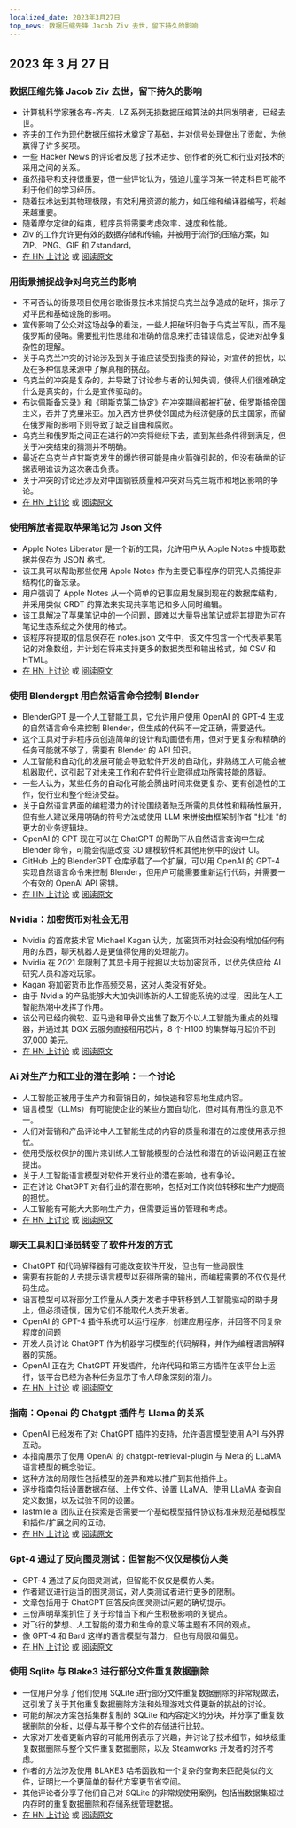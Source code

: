 ```yaml
---
localized_date: 2023年3月27日
top_news: 数据压缩先锋 Jacob Ziv 去世，留下持久的影响
---
```










<CallToAction />

<Steps>

## 2023 年 3 月 27 日

### 数据压缩先锋 Jacob Ziv 去世，留下持久的影响

- 计算机科学家雅各布-齐夫，LZ 系列无损数据压缩算法的共同发明者，已经去世。
- 齐夫的工作为现代数据压缩技术奠定了基础，并对信号处理做出了贡献，为他赢得了许多奖项。
- 一些 Hacker News 的评论者反思了技术进步、创作者的死亡和行业对技术的采用之间的关系。
- 虽然指导和支持很重要，但一些评论认为，强迫儿童学习某一特定科目可能不利于他们的学习经历。
- 随着技术达到其物理极限，有效利用资源的能力，如压缩和编译器编写，将越来越重要。
- 随着摩尔定律的结束，程序员将需要考虑效率、速度和性能。
- Ziv 的工作允许更有效的数据存储和传输，并被用于流行的压缩方案，如 ZIP、PNG、GIF 和 Zstandard。
- [在 HN 上讨论](http://news.ycombinator.com/item?id=35316836) 或 [阅读原文](https://twitter.com/erlichya/status/1639973591214182400)

### 用街景捕捉战争对乌克兰的影响

- 不可否认的街景项目使用谷歌街景技术来捕捉乌克兰战争造成的破坏，揭示了对平民和基础设施的影响。
- 宣传影响了公众对这场战争的看法，一些人把破坏归咎于乌克兰军队，而不是俄罗斯的侵略。需要批判性思维和准确的信息来打击错误信息，促进对战争复杂性的理解。
- 关于乌克兰冲突的讨论涉及到关于谁应该受到指责的辩论，对宣传的担忧，以及在多种信息来源中了解真相的挑战。
- 乌克兰的冲突是复杂的，并导致了讨论参与者的认知失调，使得人们很难确定什么是真实的，什么是宣传驱动的。
- 布达佩斯备忘录》和《明斯克第二协定》在冲突期间都被打破，俄罗斯搞帝国主义，吞并了克里米亚。加入西方世界使邻国成为经济健康的民主国家，而留在俄罗斯的影响下则导致了缺乏自由和腐败。
- 乌克兰和俄罗斯之间正在进行的冲突将继续下去，直到某些条件得到满足，但关于冲突结束的猜测并不明确。
- 最近在乌克兰卢甘斯克发生的爆炸很可能是由火箭弹引起的，但没有确凿的证据表明谁该为这次袭击负责。
- 关于冲突的讨论还涉及对中国钢铁质量和冲突对乌克兰城市和地区影响的争论。
- [在 HN 上讨论](http://news.ycombinator.com/item?id=35312352) 或 [阅读原文](https://theundeniablestreetview.com/)

### 使用解放者提取苹果笔记为 Json 文件

- Apple Notes Liberator 是一个新的工具，允许用户从 Apple Notes 中提取数据并保存为 JSON 格式。
- 该工具可以帮助那些使用 Apple Notes 作为主要记事程序的研究人员捕捉非结构化的备忘录。
- 用户强调了 Apple Notes 从一个简单的记事应用发展到现在的数据库结构，并采用类似 CRDT 的算法来实现共享笔记和多人同时编辑。
- 该工具解决了苹果笔记中的一个问题，即难以大量导出笔记或将其提取为可在笔记生态系统之外使用的格式。
- 该程序将提取的信息保存在 notes.json 文件中，该文件包含一个代表苹果笔记的对象数组，并计划在将来支持更多的数据类型和输出格式，如 CSV 和 HTML。
- [在 HN 上讨论](http://news.ycombinator.com/item?id=35316679) 或 [阅读原文](https://github.com/HamburgChimps/apple-notes-liberator)

### 使用 Blendergpt 用自然语言命令控制 Blender

- BlenderGPT 是一个人工智能工具，它允许用户使用 OpenAI 的 GPT-4 生成的自然语言命令来控制 Blender，但生成的代码不一定正确，需要迭代。
- 这个工具对于非程序员创造简单的设计和动画很有用，但对于更复杂和精确的任务可能就不够了，需要有 Blender 的 API 知识。
- 人工智能和自动化的发展可能会导致软件开发的自动化，非熟练工人可能会被机器取代，这引起了对未来工作和在软件行业取得成功所需技能的质疑。
- 一些人认为，某些任务的自动化可能会腾出时间来做更复杂、更有创造性的工作，使行业和整个经济受益。
- 关于自然语言界面的编程潜力的讨论围绕着缺乏所需的具体性和精确性展开，但有些人建议采用明确的符号方法或使用 LLM 来拼接由框架制作者 "批准 "的更大的业务逻辑块。
- OpenAI 的 GPT 现在可以在 ChatGPT 的帮助下从自然语言查询中生成 Blender 命令，可能会彻底改变 3D 建模软件和其他用例中的设计 UI。
- GitHub 上的 BlenderGPT 仓库承载了一个扩展，可以用 OpenAI 的 GPT-4 实现自然语言命令来控制 Blender，但用户可能需要重新运行代码，并需要一个有效的 OpenAI API 密钥。
- [在 HN 上讨论](http://news.ycombinator.com/item?id=35320571) 或 [阅读原文](https://github.com/gd3kr/BlenderGPT)

### Nvidia：加密货币对社会无用

- Nvidia 的首席技术官 Michael Kagan 认为，加密货币对社会没有增加任何有用的东西，聊天机器人是更值得使用的处理能力。
- Nvidia 在 2021 年限制了其显卡用于挖掘以太坊加密货币，以优先供应给 AI 研究人员和游戏玩家。
- Kagan 将加密货币比作高频交易，这对人类没有好处。
- 由于 Nvidia 的产品能够大大加快训练新的人工智能系统的过程，因此在人工智能热潮中发挥了作用。
- 该公司已经向微软、亚马逊和甲骨文出售了数万个以人工智能为重点的处理器，并通过其 DGX 云服务直接租用芯片，8 个 H100 的集群每月起价不到 37,000 美元。
- [在 HN 上讨论](http://news.ycombinator.com/item?id=35317464) 或 [阅读原文](https://www.theguardian.com/technology/2023/mar/26/cryptocurrencies-add-nothing-useful-to-society-nvidia-chatbots-processing-crypto-mining)

### Ai 对生产力和工业的潜在影响：一个讨论

- 人工智能正被用于生产力和营销目的，如快速和容易地生成内容。
- 语言模型（LLMs）有可能使企业的某些方面自动化，但对其有用性的意见不一。
- 人们对营销和产品评论中人工智能生成的内容的质量和潜在的过度使用表示担忧。
- 使用受版权保护的图片来训练人工智能模型的合法性和潜在的诉讼问题正在被提出。
- 关于人工智能语言模型对软件开发行业的潜在影响，也有争论。
- 正在讨论 ChatGPT 对各行业的潜在影响，包括对工作岗位转移和生产力提高的担忧。
- 人工智能有可能大大影响生产力，但需要适当的管理和考虑。
- [在 HN 上讨论](http://news.ycombinator.com/item?id=35312694) 或 [阅读原文](https://oneusefulthing.substack.com/p/superhuman-what-can-ai-do-in-30-minutes)

### 聊天工具和口译员转变了软件开发的方式

- ChatGPT 和代码解释器有可能改变软件开发，但也有一些局限性
- 需要有技能的人去提示语言模型以获得所需的输出，而编程需要的不仅仅是代码生成。
- 语言模型可以将部分工作量从人类开发者手中转移到人工智能驱动的助手身上，但必须谨慎，因为它们不能取代人类开发者。
- OpenAI 的 GPT-4 插件系统可以运行程序，创建应用程序，并回答不同复杂程度的问题
- 开发人员讨论 ChatGPT 作为机器学习模型的代码解释，并作为编程语言解释器的实施。
- OpenAI 正在为 ChatGPT 开发插件，允许代码和第三方插件在该平台上运行，该平台已经为各种任务显示了令人印象深刻的潜力。
- [在 HN 上讨论](http://news.ycombinator.com/item?id=35312609) 或 [阅读原文](https://andrewmayneblog.wordpress.com/2023/03/23/chatgpt-code-interpreter-magic/)

### 指南：Openai 的 Chatgpt 插件与 Llama 的关系

- OpenAI 已经发布了对 ChatGPT 插件的支持，允许语言模型使用 API 与外界互动。
- 本指南展示了使用 OpenAI 的 chatgpt-retrieval-plugin 与 Meta 的 LLaMA 语言模型的概念验证。
- 这种方法的局限性包括模型的差异和难以推广到其他插件上。
- 逐步指南包括设置数据存储、上传文件、设置 LLaMA、使用 LLaMA 查询自定义数据，以及试验不同的设置。
- lastmile ai 团队正在探索是否需要一个基础模型插件协议标准来规范基础模型和插件/扩展之间的互动。
- [在 HN 上讨论](http://news.ycombinator.com/item?id=35315542) 或 [阅读原文](https://blog.lastmileai.dev/using-openais-retrieval-plugin-with-llama-d2e0b6732f14)

### Gpt-4 通过了反向图灵测试：但智能不仅仅是模仿人类

- GPT-4 通过了反向图灵测试，但智能不仅仅是模仿人类。
- 作者建议进行适当的图灵测试，对人类测试者进行更多的限制。
- 文章包括用于 ChatGPT 回答反向图灵测试问题的确切提示。
- 三份声明草案抓住了关于珍惜当下和产生积极影响的关键点。
- 对飞行的梦想、人工智能的潜力和生命的意义等主题有不同的观点。
- 像 GPT-4 和 Bard 这样的语言模型有潜力，但也有局限和偏见。
- [在 HN 上讨论](http://news.ycombinator.com/item?id=35313171) 或 [阅读原文](https://gist.github.com/rain-1/3bf56122b0ebeac929dff0f881ee8e4c)

### 使用 Sqlite 与 Blake3 进行部分文件重复数据删除

- 一位用户分享了他们使用 SQLite 进行部分文件重复数据删除的非常规做法，这引发了关于其他重复数据删除方法和处理游戏文件更新的挑战的讨论。
- 可能的解决方案包括集群复制的 SQLite 和内容定义的分块，并分享了重复数据删除的分析，以便与基于整个文件的存储进行比较。
- 大家对开发者更新内容的可能用例表示了兴趣，并讨论了技术细节，如块级重复数据删除与整个文件重复数据删除，以及 Steamworks 开发者的对齐考虑。
- 作者的方法涉及使用 BLAKE3 哈希函数和一个复杂的查询来匹配类似的文件，证明比一个更简单的替代方案更节省空间。
- 其他评论者分享了他们自己对 SQLite 的非常规使用案例，包括当数据集超过内存时的重复数据删除和存储系统管理数据。
- [在 HN 上讨论](http://news.ycombinator.com/item?id=35317419) 或 [阅读原文](https://sqlite.org/forum/forumpost/7fecf11e42c71a91?raw)

</Steps>
